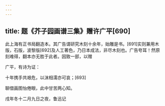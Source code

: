 ```yaml
---
---
---
```

title: 题《芥子园画谱三集》赠许广平[690]
---




此上海有正书局翻造本。其广告谓研究木刻十余年，始雕是书。[691]实则兼用木版，石版，波黎版[692]及人工著色，乃日本成法，非尽木刻也。广告夸耳！然原刻难得，翻本亦无胜于此者。因致一部，以赠

广平，有诗为证：

十年携手共艰危，以沫相濡亦可哀；[693]

聊借画图怡倦眼，此中甘苦两心知。

戌年冬十二月九日之夜，鲁迅记
